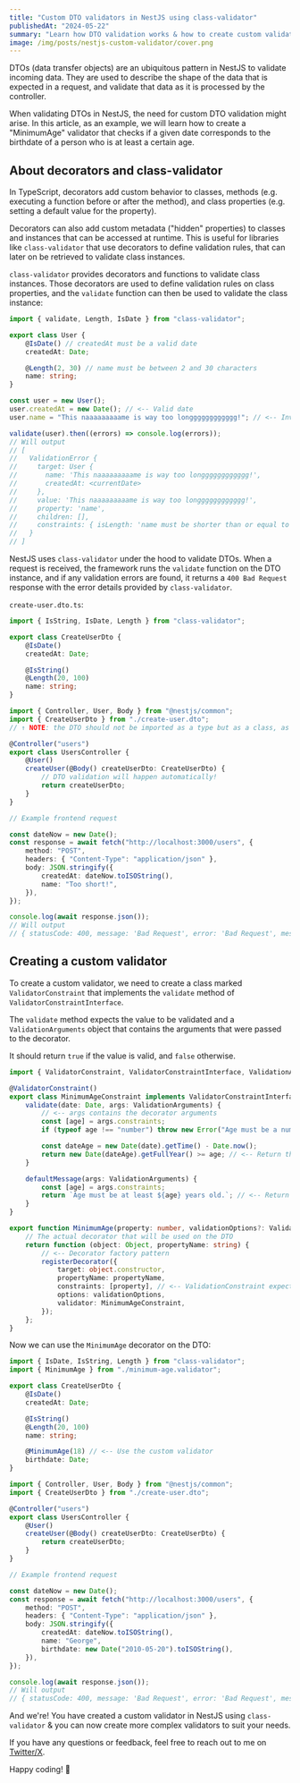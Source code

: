```yaml
---
title: "Custom DTO validators in NestJS using class-validator"
publishedAt: "2024-05-22"
summary: "Learn how DTO validation works & how to create custom validators in NestJS with class-validator."
image: /img/posts/nestjs-custom-validator/cover.png
---
```


DTOs (data transfer objects) are an ubiquitous pattern in NestJS to validate incoming data. They are used to describe the shape of the data that is expected in a request, and validate that data as it is processed by the controller.

When validating DTOs in NestJS, the need for custom DTO validation might arise. In this article, as an example, we will learn how to create a "MinimumAge" validator that checks if a given date corresponds to the birthdate of a person who is at least a certain age.

## About decorators and class-validator

In TypeScript, decorators add custom behavior to classes, methods (e.g. executing a function before or after the method), and class properties (e.g. setting a default value for the property).

Decorators can also add custom metadata ("hidden" properties) to classes and instances that can be accessed at runtime. This is useful for libraries like <code>class-validator</code> that use decorators to define validation rules, that can later on be retrieved to validate class instances.

<code>class-validator</code> provides decorators and functions to validate class instances. Those decorators are used to
define validation rules on class properties, and the `validate` function can then be used to validate the class instance:

```typescript
import { validate, Length, IsDate } from "class-validator";

export class User {
    @IsDate() // createdAt must be a valid date
    createdAt: Date;

    @Length(2, 30) // name must be between 2 and 30 characters
    name: string;
}

const user = new User();
user.createdAt = new Date(); // <-- Valid date
user.name = "This naaaaaaaaame is way too longggggggggggg!"; // <-- Invalid name (more than 30 characters)

validate(user).then((errors) => console.log(errors));
// Will output
// [
//   ValidationError {
//     target: User {
//       name: 'This naaaaaaaaame is way too longggggggggggg!',
//       createdAt: <currentDate>
//     },
//     value: 'This naaaaaaaaame is way too longggggggggggg!',
//     property: 'name',
//     children: [],
//     constraints: { isLength: 'name must be shorter than or equal to 30 characters' }
//   }
// ]
```

NestJS uses <code>class-validator</code> under the hood to validate DTOs. When a request is received, the framework runs the `validate` function on the DTO instance, and if any validation errors are found, it returns a `400 Bad Request` response with the error details provided by <code>class-validator</code>.

`create-user.dto.ts`:

```typescript
import { IsString, IsDate, Length } from "class-validator";

export class CreateUserDto {
    @IsDate()
    createdAt: Date;

    @IsString()
    @Length(20, 100)
    name: string;
}
```

```typescript
import { Controller, User, Body } from "@nestjs/common";
import { CreateUserDto } from "./create-user.dto";
// ↑ NOTE: the DTO should not be imported as a type but as a class, as runtime metadata is needed (types are removed at runtime, but classes and their metadata are not)

@Controller("users")
export class UsersController {
    @User()
    createUser(@Body() createUserDto: CreateUserDto) {
        // DTO validation will happen automatically!
        return createUserDto;
    }
}
```

```typescript
// Example frontend request

const dateNow = new Date();
const response = await fetch("http://localhost:3000/users", {
    method: "POST",
    headers: { "Content-Type": "application/json" },
    body: JSON.stringify({
        createdAt: dateNow.toISOString(),
        name: "Too short!",
    }),
});

console.log(await response.json());
// Will output
// { statusCode: 400, message: 'Bad Request', error: 'Bad Request', message: ['name must be shorter than or equal to 30 characters'] }
```

## Creating a custom validator

To create a custom validator, we need to create a class marked `ValidatorConstraint` that implements the `validate` method of `ValidatorConstraintInterface`.

The `validate` method expects the value to be validated and a `ValidationArguments` object that contains the arguments that were passed to the decorator.

It should return `true` if the value is valid, and `false` otherwise.

```typescript
import { ValidatorConstraint, ValidatorConstraintInterface, ValidationArguments } from "class-validator";

@ValidatorConstraint()
export class MinimumAgeConstraint implements ValidatorConstraintInterface {
    validate(date: Date, args: ValidationArguments) {
        // <-- args contains the decorator arguments
        const [age] = args.constraints;
        if (typeof age !== "number") throw new Error("Age must be a number."); // <-- Validate the arguments

        const dateAge = new Date(date).getTime() - Date.now();
        return new Date(dateAge).getFullYear() >= age; // <-- Return the validation result (true if valid, false otherwise)
    }

    defaultMessage(args: ValidationArguments) {
        const [age] = args.constraints;
        return `Age must be at least ${age} years old.`; // <-- Return the error message
    }
}

export function MinimumAge(property: number, validationOptions?: ValidationOptions) {
    // The actual decorator that will be used on the DTO
    return function (object: Object, propertyName: string) {
        // <-- Decorator factory pattern
        registerDecorator({
            target: object.constructor,
            propertyName: propertyName,
            constraints: [property], // <-- ValidationConstraint expects constraints to be the values that will be used for validation in the validate method
            options: validationOptions,
            validator: MinimumAgeConstraint,
        });
    };
}
```

Now we can use the `MinimumAge` decorator on the DTO:

```typescript
import { IsDate, IsString, Length } from "class-validator";
import { MinimumAge } from "./minimum-age.validator";

export class CreateUserDto {
    @IsDate()
    createdAt: Date;

    @IsString()
    @Length(20, 100)
    name: string;

    @MinimumAge(18) // <-- Use the custom validator
    birthdate: Date;
}
```

```typescript
import { Controller, User, Body } from "@nestjs/common";
import { CreateUserDto } from "./create-user.dto";

@Controller("users")
export class UsersController {
    @User()
    createUser(@Body() createUserDto: CreateUserDto) {
        return createUserDto;
    }
}
```

```typescript
// Example frontend request

const dateNow = new Date();
const response = await fetch("http://localhost:3000/users", {
    method: "POST",
    headers: { "Content-Type": "application/json" },
    body: JSON.stringify({
        createdAt: dateNow.toISOString(),
        name: "George",
        birthdate: new Date("2010-05-20").toISOString(),
    }),
});

console.log(await response.json());
// Will output
// { statusCode: 400, message: 'Bad Request', error: 'Bad Request', message: ['Age must be at least 18 years old.'] }
```

And we're! You have created a custom validator in NestJS using <code>class-validator</code> & you can now create more complex validators to suit your needs.

If you have any questions or feedback, feel free to reach out to me on [Twitter/X](https://twitter.com/ivstpn).

Happy coding! 🚀
